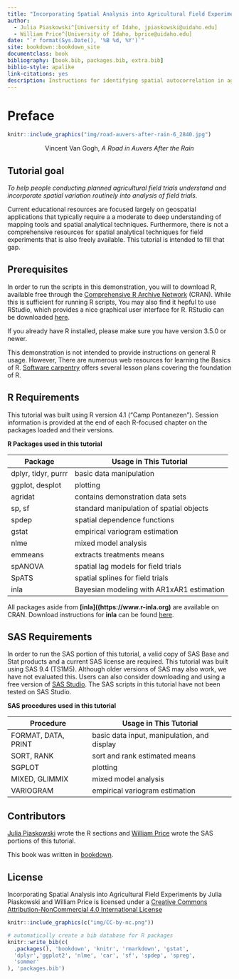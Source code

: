 ```yaml
--- 
title: "Incorporating Spatial Analysis into Agricultural Field Experiments."
author:
  - Julia Piaskowski^[University of Idaho, jpiaskowski@uidaho.edu]
  - William Price^[University of Idaho, bprice@uidaho.edu]
date: "`r format(Sys.Date(), '%B %d, %Y')`"
site: bookdown::bookdown_site
documentclass: book
bibliography: [book.bib, packages.bib, extra.bib]
biblio-style: apalike
link-citations: yes
description: Instructions for identifying spatial autocorrelation in agricultural field trials and incorporating spatial variation into analysis of trial using R and SAS."
---
```


# Preface

```r
knitr::include_graphics("img/road-auvers-after-rain-6_2840.jpg")
```
<center>

Vincent Van Gogh, *A Road in Auvers After the Rain*

</center>

## Tutorial goal

*To help people conducting planned agricultural field trials understand and incorporate spatial variation routinely into analysis of field trials.*

Current educational resources are focused largely on geospatial applications that typically require a a moderate to deep understanding of  mapping tools and spatial analytical techniques. Furthermore, there is not a comprehensive resources for spatial analytical techniques for field experiments that is also freely available. This tutorial is intended to fill that gap. 

## Prerequisites

In order to run the scripts in this demonstration, you will to download R, available free through the [Comprehensive R Archive Network](https://cran.r-project.org/) (CRAN). While this is sufficient for running R scripts, You may also find it hepful to use RStudio, which provides a nice graphical user interface for R. RStudio can be downloaded [here](https://www.rstudio.com/products/rstudio/download/).

If you already have R installed, please make sure you have version 3.5.0 or newer. 

This demonstration is not intended to provide instructions on general R usage. However, There are numerous web resources for learning the Basics of R. [Software carpentry](https://software-carpentry.org/lessons/) offers several lesson plans covering the foundation of R.  

## R Requirements

This tutorial was built using R version 4.1 ("Camp Pontanezen"). Session information is provided at the end of each R-focused chapter on the packages loaded and their versions. 

**R Packages used in this tutorial**  

|Package |Usage in This Tutorial |
|------------|---------------|
|dplyr, tidyr, purrr | basic data manipulation | 
|ggplot, desplot | plotting | 
|agridat | contains demonstration data sets |
| sp, sf | standard manipulation of spatial objects | 
|spdep | spatial dependence functions | 
|gstat | empirical variogram estimation | 
|nlme | mixed model analysis | 
|emmeans| extracts treatments means |
|spANOVA | spatial lag models for field trials |
|SpATS | spatial splines for field trials |
|inla | Bayesian modeling with AR1xAR1 estimation |

All packages aside from **[inla]((https://www.r-inla.org)** are available on CRAN. Download instructions for **inla** can be found [here](https://www.r-inla.org/download-install). 

## SAS Requirements

In order to run the SAS portion of this tutorial, a valid copy of SAS Base and Stat products and a current SAS license are required. This tutorial was built using SAS 9.4 (TS1M5). Although older versions of SAS may also work, we have not evaluated this. Users can also consider downloading and using a free version of [SAS Studio](https://support.sas.com/downloads/package.htm?pid=1924). The SAS scripts in this tutorial have not been tested on SAS Studio. 

**SAS procedures used in this tutorial**  

|Procedure |Usage in This Tutorial |
|------------|---------------|
|FORMAT, DATA, PRINT | basic data input, manipulation, and display | 
|SORT, RANK| sort and rank estimated means | 
|SGPLOT| plotting | 
|MIXED, GLIMMIX| mixed model analysis | 
|VARIOGRAM| empirical variogram estimation | 


## Contributors

[Julia Piaskowski](mailto:jpiaskowski@uidaho.edu) wrote the R sections and [William Price](mailto:bprice@uidaho.edu) wrote the SAS portions of this tutorial.

This book was written in [bookdown](https://bookdown.org/yihui/bookdown). 

## License

Incorporating Spatial Analysis into Agricultural Field Experiments by Julia Piaskowski and William Price is licensed under a [Creative Commons Attribution-NonCommercial 4.0 International License](https://creativecommons.org/licenses/by-nc/4.0/)

```r
knitr::include_graphics(c("img/CC-by-nc.png"))
```


```r
# automatically create a bib database for R packages
knitr::write_bib(c(
  .packages(), 'bookdown', 'knitr', 'rmarkdown', 'gstat',
  'dplyr','ggplot2', 'nlme', 'car', 'sf', 'spdep', 'spreg',
  'sommer'
), 'packages.bib')
```

